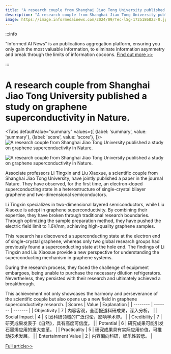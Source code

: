 ```yaml
---
title: "A research couple from Shanghai Jiao Tong University published a study on graphene superconductivity in Nature."
description: "A research couple from Shanghai Jiao Tong University published a study on graphene superconductivity in Nature."
image: https://image.informedainews.com/2024/09/Tec-lSg-1725186823-0.jpg
---
```



:::info

"Informed AI News" is an publications aggregation platform, ensuring you only gain the most valuable information, to eliminate information asymmetry and break through the limits of information cocoons.  [Find out more >>](/)

:::

# A research couple from Shanghai Jiao Tong University published a study on graphene superconductivity in Nature.


<Tabs
	defaultValue="summary"
	values={[
	{label: 'summary', value: 'summary'},
	{label: 'score', value: 'score'},
]}>
<TabItem value="summary">
<img
  src="https://image.informedainews.com/2024/09/Tec-lSg-1725186823-0.jpg"
  alt="A research couple from Shanghai Jiao Tong University published a study on graphene superconductivity in Nature."
/>

<img
  src="https://image.informedainews.com/2024/09/Tec-RFY-1725186823-1.jpg"
  alt="A research couple from Shanghai Jiao Tong University published a study on graphene superconductivity in Nature."
/>



Associate professors Li Tingxin and Liu Xiaoxue, a scientific couple from Shanghai Jiao Tong University, have jointly published a paper in the journal Nature. They have observed, for the first time, an electron-doped superconducting state in a heterostructure of single-crystal bilayer graphene and two-dimensional semiconductors.

Li Tingxin specializes in two-dimensional layered semiconductors, while Liu Xiaoxue is adept in graphene superconductivity. By combining their expertise, they have broken through traditional research boundaries. Through optimizing the sample preparation method, they have pushed the electric field limit to 1.6V/nm, achieving high-quality graphene samples.

This research has discovered a superconducting state at the electron end of single-crystal graphene, whereas only two global research groups had previously found a superconducting state at the hole end. The findings of Li Tingxin and Liu Xiaoxue provide a new perspective for understanding the superconducting mechanism in graphene systems.

During the research process, they faced the challenge of equipment embargoes, being unable to purchase the necessary dilution refrigerators. Nevertheless, they persisted with their research and ultimately achieved a breakthrough.

This achievement not only showcases the harmony and perseverance of the scientific couple but also opens up a new field in graphene superconductivity research.
</TabItem>
<TabItem value="score">
	| Scores     | Value   | Explanation |
	| -------- | ------- | ------- |
	| Objectivity  | 7    | 内容客观，全面报道科研成果，深入分析。    |
	| Social Impact | 4     | 引发科研领域的广泛讨论，影响学术界。    |
	| Credibility    | 7    | 研究成果发表于《自然》，具有高度可信度。    |
	| Potential    | 6    | 研究成果可能引发石墨烯应用的重大变革。    |
	| Practicality    | 5    | 研究成果具有实际应用价值，可推动技术发展。    |
	| Entertainment Value    | 2    | 内容偏向科研，娱乐性较低。    |
</TabItem>
</Tabs>

[Full article>>](https://www.thepaper.cn/newsDetail_forward_28593561)
